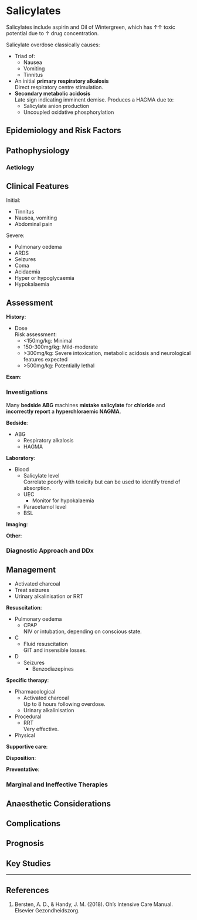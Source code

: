 # Salicylates {#sec-tox_salicylate}

:::info
Salicylates include aspirin and Oil of Wintergreen, which has ↑↑ toxic potential due to ↑ drug concentration.
:::

Salicylate overdose classically causes:

* Triad of:
	* Nausea
	* Vomiting
	* Tinnitus
* An initial **primary respiratory alkalosis**\
Direct respiratory centre stimulation.
* **Secondary metabolic acidosis**\
Late sign indicating imminent demise. Produces a HAGMA due to:
	* Salicylate anion production
	* Uncoupled oxidative phosphorylation


## Epidemiology and Risk Factors

## Pathophysiology

### Aetiology

## Clinical Features

Initial:

* Tinnitus
* Nausea, vomiting
* Abdominal pain

Severe:

* Pulmonary oedema
* ARDS
* Seizures
* Coma
* Acidaemia
* Hyper or hypoglycaemia
* Hypokalaemia

## Assessment

**History**:

* Dose\
Risk assessment:
	* <150mg/kg: Minimal
	* 150-300mg/kg: Mild-moderate
	* \>300mg/kg: Severe intoxication, metabolic acidosis and neurological features expected
	* \>500mg/kg: Potentially lethal

**Exam**:

### Investigations

:::caution
Many **bedside ABG** machines **mistake salicylate** for **chloride** and **incorrectly report** a **hyperchloraemic NAGMA**.
:::

**Bedside**:

* ABG
	* Respiratory alkalosis
	* HAGMA

**Laboratory**:

* Blood
	* Salicylate level\
	Correlate poorly with toxicity but can be used to identify trend of absorption.
	* UEC
		* Monitor for hypokalaemia
	* Paracetamol level
	* BSL

**Imaging**:

**Other**:

### Diagnostic Approach and DDx


## Management

:::priority
* Activated charcoal
* Treat seizures
* Urinary alkalinisation or RRT
:::

**Resuscitation**:

* Pulmonary oedema
	* CPAP\
	NIV or intubation, depending on conscious state.
* C
	* Fluid resuscitation\
	GIT and insensible losses.
* D
	* Seizures
		* Benzodiazepines

**Specific therapy**:

* Pharmacological
	* Activated charcoal\
	Up to 8 hours following overdose.
	* Urinary alkalinisation
* Procedural
	* RRT\
	Very effective.
* Physical

**Supportive care**:

**Disposition**:

**Preventative**:


### Marginal and Ineffective Therapies

## Anaesthetic Considerations

## Complications

## Prognosis

## Key Studies


---

## References

1. Bersten, A. D., & Handy, J. M. (2018). Oh’s Intensive Care Manual. Elsevier Gezondheidszorg.
